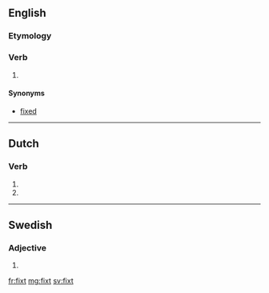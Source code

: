 ==English==

===Etymology===
{{suffix|fix|t}}

===Verb===
{{en-verb form}}

# {{obsolete}} {{past of|fix}}

====Synonyms====
* [[fixed]]

----

==Dutch==

===Verb===
{{head|nl|verb form}}

# {{nl-verb-form|p=23|n=sg|t=pres|m=ind|fixen}}
# {{nl-verb-form|n=pl|m=imp|fixen}}

----

==Swedish==

===Adjective===
{{head|sv|adjective form}}

# {{sv-adj-form-abs-indef-n|fix}}

[[fr:fixt]]
[[mg:fixt]]
[[sv:fixt]]